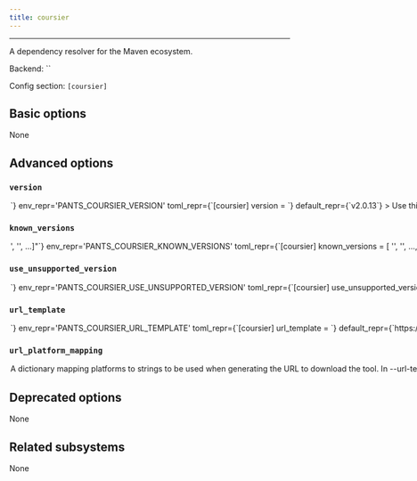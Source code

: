 ```yaml
---
title: coursier
---
```



---

A dependency resolver for the Maven ecosystem.

Backend: <span className="color--primary">``</span>

Config section: <span className="color--primary">`[coursier]`</span>

<span className={styles.options}>

## Basic options

None

## Advanced options

### `version`

<Option
  cli_repr={`--coursier-version=<str>`}
  env_repr='PANTS_COURSIER_VERSION'
  toml_repr={`[coursier]
version = <str>`}
  default_repr={`v2.0.13`}
>

Use this version of coursier.

</Option>

### `known_versions`

<Option
  cli_repr={`--coursier-known-versions="['<str>', '<str>', ...]"`}
  env_repr='PANTS_COURSIER_KNOWN_VERSIONS'
  toml_repr={`[coursier]
known_versions = [
    '<str>',
    '<str>',
    ...,
]`}
  default_repr={`[\n  "v2.0.13|linux_arm64 |8d428bede2d9d0e48ffad8360d49de48bd0c2c3b0e54e82e3a7665019b65e4d0|58622664",\n  "v2.0.13|linux_x86_64|1ae089789cc4b0a4d296d6852b760d7f8bf72805267a6b7571e99b681d5e13b4|59652208",\n  "v2.0.13|macos_arm64 |d74b8fe4ffc2f4e9011d7151722fc8b5ffca8a72b3bc4188c61df3326228c4ef|57625024",\n  "v2.0.13|macos_x86_64|d74b8fe4ffc2f4e9011d7151722fc8b5ffca8a72b3bc4188c61df3326228c4ef|57625024"\n]`}
>

Known versions to verify downloads against.

Each element is a pipe-separated string of `version|platform|sha256|length`, where:

- `version` is the version string
- `platform` is one of [linux_arm64,linux_x86_64,macos_arm64,macos_x86_64],
- `sha256` is the 64-character hex representation of the expected sha256
  digest of the download file, as emitted by `shasum -a 256`
- `length` is the expected length of the download file in bytes, as emmitted by
  `wc -c`

E.g., `3.1.2|macos_x86_64|6d0f18cd84b918c7b3edd0203e75569e0c7caecb1367bbbe409b44e28514f5be|42813`.

Values are space-stripped, so pipes can be indented for readability if necessary.

</Option>

### `use_unsupported_version`

<Option
  cli_repr={`--coursier-use-unsupported-version=<UnsupportedVersionUsage>`}
  env_repr='PANTS_COURSIER_USE_UNSUPPORTED_VERSION'
  toml_repr={`[coursier]
use_unsupported_version = <UnsupportedVersionUsage>`}
  one_of='error, warning'
  default_repr={`error`}
>

What action to take in case the requested version of coursier is not supported.

Supported coursier versions: unspecified

</Option>

### `url_template`

<Option
  cli_repr={`--coursier-url-template=<str>`}
  env_repr='PANTS_COURSIER_URL_TEMPLATE'
  toml_repr={`[coursier]
url_template = <str>`}
  default_repr={`https://github.com/coursier/coursier/releases/download/{version}/cs-{platform}`}
>

URL to download the tool, either as a single binary file or a compressed file (e.g. zip file). You can change this to point to your own hosted file, e.g. to work with proxies or for access via the filesystem through a `file:$abspath` URL (e.g. `file:/this/is/absolute`, possibly by [templating the buildroot in a config file](https://www.pantsbuild.org/v2.8/docs/options#config-file-entries)).

Use `{version}` to have the value from --version substituted, and `{platform}` to have a value from --url-platform-mapping substituted in, depending on the current platform. For example, https://github.com/.../protoc-&#123;version&#125;-&#123;platform&#125;.zip.

</Option>

### `url_platform_mapping`

<Option
  cli_repr={`--coursier-url-platform-mapping="{'key1': val1, 'key2': val2, ...}"`}
  env_repr='PANTS_COURSIER_URL_PLATFORM_MAPPING'
  toml_repr={`[coursier.url_platform_mapping]
key1 = val1
key2 = val2
...`}
  default_repr={`{\n  "linux_arm64": "aarch64-pc-linux",\n  "linux_x86_64": "x86_64-pc-linux",\n  "macos_arm64": "x86_64-apple-darwin",\n  "macos_x86_64": "x86_64-apple-darwin"\n}`}
>

A dictionary mapping platforms to strings to be used when generating the URL to download the tool.

In --url-template, anytime the `{platform}` string is used, Pants will determine the current platform, and substitute `{platform}` with the respective value from your dictionary.

For example, if you define `{"macos_x86_64": "apple-darwin", "linux_x86_64": "unknown-linux"}, and run Pants on Linux with an intel architecture, then `&#123;platform&#125;` will be substituted in the --url-template option with unknown-linux.

</Option>

## Deprecated options

None

## Related subsystems

None

</span>
